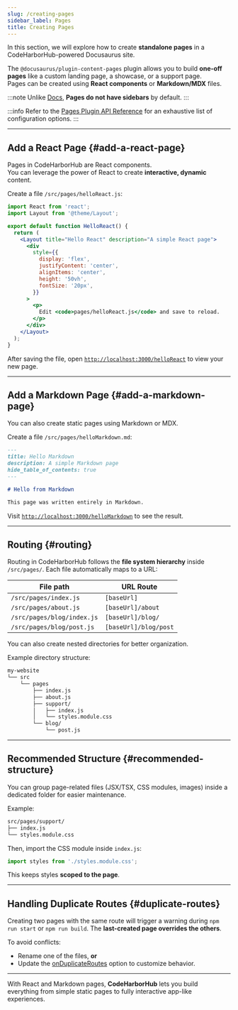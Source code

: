 ```yaml
---
slug: /creating-pages
sidebar_label: Pages
title: Creating Pages
---
```


In this section, we will explore how to create **standalone pages** in a CodeHarborHub-powered Docusaurus site.

The `@docusaurus/plugin-content-pages` plugin allows you to build **one-off pages** like a custom landing page, a showcase, or a support page.  
Pages can be created using **React components** or **Markdown/MDX** files.

:::note
Unlike [Docs](/docs), **Pages do not have sidebars** by default.
:::

:::info
Refer to the [Pages Plugin API Reference](https://docusaurus.io/docs/api/plugins/@docusaurus/plugin-content-pages) for an exhaustive list of configuration options.
:::

---

## Add a React Page {#add-a-react-page}

Pages in CodeHarborHub are React components.  
You can leverage the power of React to create **interactive, dynamic** content.

Create a file `/src/pages/helloReact.js`:

```jsx title="/src/pages/helloReact.js"
import React from 'react';
import Layout from '@theme/Layout';

export default function HelloReact() {
  return (
    <Layout title="Hello React" description="A simple React page">
      <div
        style={{
          display: 'flex',
          justifyContent: 'center',
          alignItems: 'center',
          height: '50vh',
          fontSize: '20px',
        }}
      >
        <p>
          Edit <code>pages/helloReact.js</code> and save to reload.
        </p>
      </div>
    </Layout>
  );
}
````

After saving the file, open
[`http://localhost:3000/helloReact`](http://localhost:3000/helloReact) to view your new page.

---

## Add a Markdown Page {#add-a-markdown-page}

You can also create static pages using Markdown or MDX.

Create a file `/src/pages/helloMarkdown.md`:

```md title="/src/pages/helloMarkdown.md"
---
title: Hello Markdown
description: A simple Markdown page
hide_table_of_contents: true
---

# Hello from Markdown

This page was written entirely in Markdown.
```

Visit [`http://localhost:3000/helloMarkdown`](http://localhost:3000/helloMarkdown) to see the result.

---

## Routing {#routing}

Routing in CodeHarborHub follows the **file system hierarchy** inside `/src/pages/`.
Each file automatically maps to a URL:

| File path                  | URL Route             |
| -------------------------- | --------------------- |
| `/src/pages/index.js`      | `[baseUrl]`           |
| `/src/pages/about.js`      | `[baseUrl]/about`     |
| `/src/pages/blog/index.js` | `[baseUrl]/blog/`     |
| `/src/pages/blog/post.js`  | `[baseUrl]/blog/post` |

You can also create nested directories for better organization.

Example directory structure:

```bash
my-website
└── src
    └── pages
        ├── index.js
        ├── about.js
        ├── support/
        │   ├── index.js
        │   └── styles.module.css
        └── blog/
            └── post.js
```

---

## Recommended Structure {#recommended-structure}

You can group page-related files (JSX/TSX, CSS modules, images)
inside a dedicated folder for easier maintenance.

Example:

```bash
src/pages/support/
├── index.js
└── styles.module.css
```

Then, import the CSS module inside `index.js`:

```jsx
import styles from './styles.module.css';
```

This keeps styles **scoped to the page**.

---

## Handling Duplicate Routes {#duplicate-routes}

Creating two pages with the same route will trigger a warning during
`npm run start` or `npm run build`.
The **last-created page overrides the others**.

To avoid conflicts:

* Rename one of the files, **or**
* Update the [onDuplicateRoutes](https://docusaurus.io/docs/api/docusaurus.config.js.mdx#onDuplicateRoutes) option to customize behavior.

---

With React and Markdown pages, **CodeHarborHub** lets you build
everything from simple static pages to fully interactive app-like experiences.